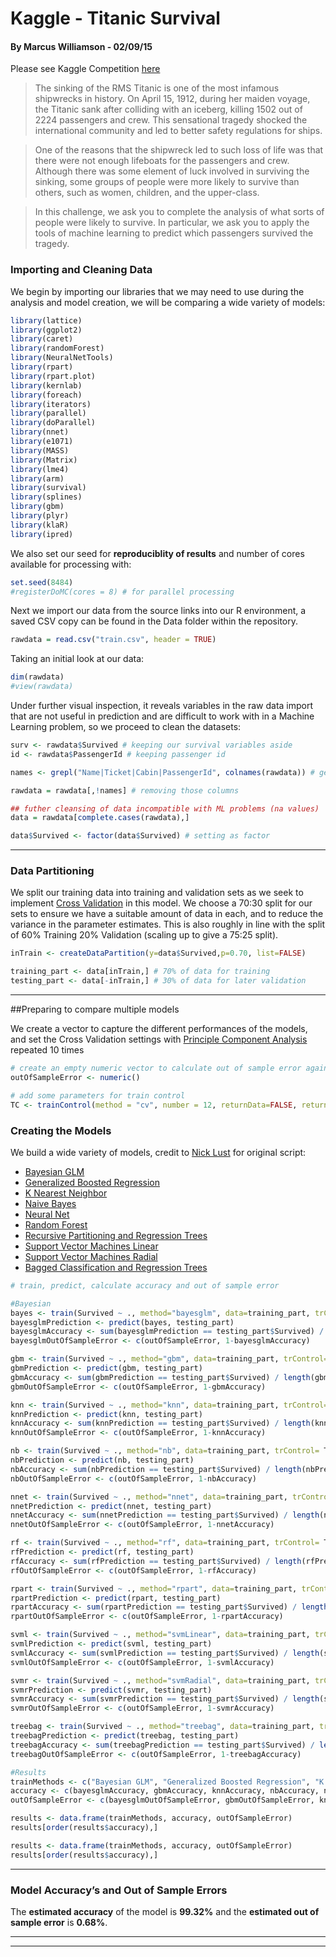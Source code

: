 # Kaggle - Titanic Survival 

#### By Marcus Williamson - 02/09/15

Please see Kaggle Competition [here](https://www.kaggle.com/c/titanic)

>The sinking of the RMS Titanic is one of the most infamous shipwrecks in history.  On April 15, 1912, during her maiden voyage, the Titanic sank after colliding with an iceberg, killing 1502 out of 2224 passengers and crew. This sensational tragedy shocked the international community and led to better safety regulations for ships.

>One of the reasons that the shipwreck led to such loss of life was that there were not enough lifeboats for the passengers and crew. Although there was some element of luck involved in surviving the sinking, some groups of people were more likely to survive than others, such as women, children, and the upper-class.

>In this challenge, we ask you to complete the analysis of what sorts of people were likely to survive. In particular, we ask you to apply the tools of machine learning to predict which passengers survived the tragedy.


### Importing and Cleaning Data

We begin by importing our libraries that we may need to use during the analysis and model creation, we will be comparing a wide variety of models:
```r
library(lattice)
library(ggplot2)
library(caret)
library(randomForest)
library(NeuralNetTools)
library(rpart) 
library(rpart.plot)
library(kernlab)
library(foreach)
library(iterators)
library(parallel)
library(doParallel)
library(nnet)
library(e1071)
library(MASS)
library(Matrix)
library(lme4)
library(arm)
library(survival)
library(splines)
library(gbm)
library(plyr)
library(klaR)
library(ipred)
```
We also set our seed for **reproduciblity of results** and number of cores available for processing with: 
```r
set.seed(8484) 
#registerDoMC(cores = 8) # for parallel processing
```

Next we import our data from the source links into our R environment, a saved CSV copy can be found in the Data folder within the repository.
```r
rawdata = read.csv("train.csv", header = TRUE)
```

Taking an initial look at our data:
```r
dim(rawdata)
#view(rawdata)
```

Under further visual inspection, it reveals variables in the raw data import that are not useful in prediction and are difficult to work with in a Machine Learning problem, so we proceed to clean the datasets:
```r
surv <- rawdata$Survived # keeping our survival variables aside
id <- rawdata$PassengerId # keeping passenger id

names <- grepl("Name|Ticket|Cabin|PassengerId", colnames(rawdata)) # getting all non predictive variables column names

rawdata = rawdata[,!names] # removing those columns

## futher cleansing of data incompatible with ML problems (na values)
data = rawdata[complete.cases(rawdata),]

data$Survived <- factor(data$Survived) # setting as factor
```
---

### Data Partitioning 

We split our training data into training and validation sets as we seek to implement [Cross Validation]( https://en.wikipedia.org/wiki/Cross-validation_(statistics) ) in this model. We choose a 70:30 split for our sets to ensure we have a suitable amount of data in each, and to reduce the variance in the parameter estimates. This is also roughly in line with the split of 60% Training 20% Validation (scaling up to give a 75:25 split).
```r
inTrain <- createDataPartition(y=data$Survived,p=0.70, list=FALSE)

training_part <- data[inTrain,] # 70% of data for training
testing_part <- data[-inTrain,] # 30% of data for later validation
```
---

##Preparing to compare multiple models

We create a vector to capture the different performances of the models, and set the Cross Validation settings with [Principle Component Analysis]() repeated 10 times
```r
# create an empty numeric vector to calculate out of sample error against
outOfSampleError <- numeric()

# add some parameters for train control
TC <- trainControl(method = "cv", number = 12, returnData=FALSE, returnResamp="none", savePredictions=FALSE, verboseIter=FALSE , preProcOptions="pca", allowParallel=TRUE)
```

### Creating the Models

We build a wide variety of models, credit to [Nick Lust](https://github.com/nicklusk) for original script:

* [Bayesian GLM]()
* [Generalized Boosted Regression]()
* [K Nearest Neighbor]()
* [Naive Bayes]()
* [Neural Net]()
* [Random Forest]()
* [Recursive Partitioning and Regression Trees]()
* [Support Vector Machines Linear]()
* [Support Vector Machines Radial]()
* [Bagged Classification and Regression Trees]()

```r
# train, predict, calculate accuracy and out of sample error

#Bayesian
bayes <- train(Survived ~ ., method="bayesglm", data=training_part, trControl= TC)
bayesglmPrediction <- predict(bayes, testing_part)
bayesglmAccuracy <- sum(bayesglmPrediction == testing_part$Survived) / length(bayesglmPrediction)
bayesglmOutOfSampleError <- c(outOfSampleError, 1-bayesglmAccuracy)

gbm <- train(Survived ~ ., method="gbm", data=training_part, trControl= TC)
gbmPrediction <- predict(gbm, testing_part)
gbmAccuracy <- sum(gbmPrediction == testing_part$Survived) / length(gbmPrediction)
gbmOutOfSampleError <- c(outOfSampleError, 1-gbmAccuracy)

knn <- train(Survived ~ ., method="knn", data=training_part, trControl= TC)
knnPrediction <- predict(knn, testing_part)
knnAccuracy <- sum(knnPrediction == testing_part$Survived) / length(knnPrediction)
knnOutOfSampleError <- c(outOfSampleError, 1-knnAccuracy)

nb <- train(Survived ~ ., method="nb", data=training_part, trControl= TC)
nbPrediction <- predict(nb, testing_part)
nbAccuracy <- sum(nbPrediction == testing_part$Survived) / length(nbPrediction)
nbOutOfSampleError <- c(outOfSampleError, 1-nbAccuracy)

nnet <- train(Survived ~ ., method="nnet", data=training_part, trControl= TC)
nnetPrediction <- predict(nnet, testing_part)
nnetAccuracy <- sum(nnetPrediction == testing_part$Survived) / length(nnetPrediction)
nnetOutOfSampleError <- c(outOfSampleError, 1-nnetAccuracy)

rf <- train(Survived ~ ., method="rf", data=training_part, trControl= TC)
rfPrediction <- predict(rf, testing_part)
rfAccuracy <- sum(rfPrediction == testing_part$Survived) / length(rfPrediction)
rfOutOfSampleError <- c(outOfSampleError, 1-rfAccuracy)

rpart <- train(Survived ~ ., method="rpart", data=training_part, trControl= TC)
rpartPrediction <- predict(rpart, testing_part)
rpartAccuracy <- sum(rpartPrediction == testing_part$Survived) / length(rpartPrediction)
rpartOutOfSampleError <- c(outOfSampleError, 1-rpartAccuracy)

svml <- train(Survived ~ ., method="svmLinear", data=training_part, trControl= TC)
svmlPrediction <- predict(svml, testing_part)
svmlAccuracy <- sum(svmlPrediction == testing_part$Survived) / length(svmlPrediction)
svmlOutOfSampleError <- c(outOfSampleError, 1-svmlAccuracy)

svmr <- train(Survived ~ ., method="svmRadial", data=training_part, trControl= TC)
svmrPrediction <- predict(svmr, testing_part)
svmrAccuracy <- sum(svmrPrediction == testing_part$Survived) / length(svmrPrediction)
svmrOutOfSampleError <- c(outOfSampleError, 1-svmrAccuracy)

treebag <- train(Survived ~ ., method="treebag", data=training_part, trControl= TC)
treebagPrediction <- predict(treebag, testing_part)
treebagAccuracy <- sum(treebagPrediction == testing_part$Survived) / length(treebagPrediction)
treebagOutOfSampleError <- c(outOfSampleError, 1-treebagAccuracy)

#Results
trainMethods <- c("Bayesian GLM", "Generalized Boosted Regression", "K Nearest Neighbor", "Naive Bayes", "Neural Net", "Random Forest", "Recursive Partitioning and Regression Trees", "Support Vector Machines Linear", "Support Vector Machines Radial", "Bagged Classification and Regression Trees")
accuracy <- c(bayesglmAccuracy, gbmAccuracy, knnAccuracy, nbAccuracy, nnetAccuracy, rfAccuracy, rpartAccuracy, svmlAccuracy, svmrAccuracy, treebagAccuracy)
outOfSampleError <- c(bayesglmOutOfSampleError, gbmOutOfSampleError, knnOutOfSampleError, nbOutOfSampleError, nnetOutOfSampleError, rfOutOfSampleError, rpartOutOfSampleError, svmlOutOfSampleError, svmrOutOfSampleError, treebagOutOfSampleError)

results <- data.frame(trainMethods, accuracy, outOfSampleError)
results[order(results$accuracy),]
```
```r
results <- data.frame(trainMethods, accuracy, outOfSampleError)
results[order(results$accuracy),]
```
---

### Model Accuracy's and Out of Sample Errors



The **estimated accuracy** of the model is **99.32%** and the **estimated out of sample error** is **0.68%**.

---


---


